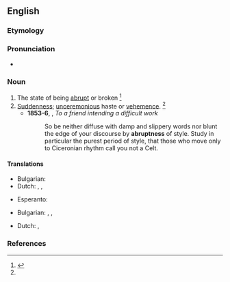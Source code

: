 ==English==

===Etymology===
{{suffix|abrupt|ness|lang=en}}

===Pronunciation===
* {{a|US}} {{IPA|/əˈbɹʌp.nəs/|/əˈbɹʌpt.nəs/|lang=en}}

===Noun===
{{en-noun|-|es}}

# The state of being [[abrupt]] or broken {{defdate|First attested in the early 17<sup>th</sup> century.}}<ref name=SOED>{{R:SOED5|page=8}}</ref>
# [[suddenness|Suddenness]]; [[unceremonious]] haste or [[vehemence]]. {{defdate|First attested in the early 17<sup>th</sup> century.}}<ref name=SOED/>
#* '''1853-6''', {{w|Thomas Browne}}, ''To a friend intending  a difficult work''
#*:So be neither diffuse with damp and slippery words nor blunt the edge of your discourse by '''abruptness''' of style. Study in particular the purest period of style, that those who move only to Ciceronian rhythm call you not a Celt.

====Translations====
{{trans-top|state of being abrupt}}
* Bulgarian: {{t|bg|стръмност}}
* Dutch: {{t|nl|abruptheid|f}}, {{t+|nl|plotselinge|n}}, {{t+|nl|onverwachtheid|m}}
{{trans-mid}}
* Esperanto: {{t|eo|abrupteco}}
{{trans-bottom}}

{{trans-top|suddenness}}
* Bulgarian: {{t|bg|рязкост}}, {{t+|bg|внезапност}}, {{t|bg|безцеремонност}}
{{trans-mid}}
* Dutch: {{t|nl|kortgebondenheid|m}}, {{t|nl|bruuskheid|m}}
{{trans-bottom}}

===References===
<references/>